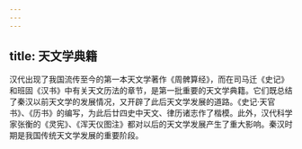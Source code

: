 ```yaml
---
---
---
```

title: 天文学典籍
---



汉代出现了我国流传至今的第一本天文学著作《周髀算经》，而在司马迁《史记》和班固《汉书》中有关天文历法的章节，是第一批重要的天文学典籍。它们既总结了秦汉以前天文学的发展情况，又开辟了此后天文学发展的道路。《史记·天官书》、《历书》的编写，为此后廿四史中天文、律历诸志作了楷模。此外，汉代科学家张衡的《灵宪》、《浑天仪图注》都对以后的天文学发展产生了重大影响。秦汉时期是我国传统天文学发展的重要阶段。